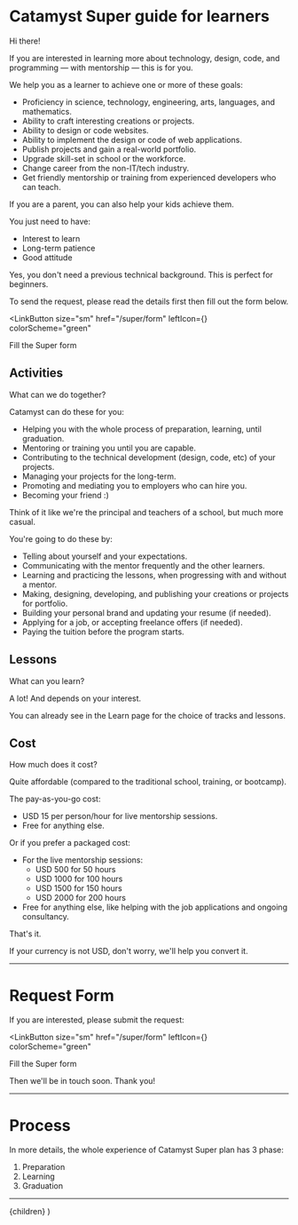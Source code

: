 

# Catamyst Super guide for learners

Hi there!

If you are interested in learning more about technology, design, code, and programming — with mentorship — this is for you.

We help you as a learner to achieve one or more of these goals:

- Proficiency in science, technology, engineering, arts, languages, and mathematics.
- Ability to craft interesting creations or projects.
- Ability to design or code websites.
- Ability to implement the design or code of web applications.
- Publish projects and gain a real-world portfolio.
- Upgrade skill-set in school or the workforce.
- Change career from the non-IT/tech industry.
- Get friendly mentorship or training from experienced developers who can teach.

If you are a parent, you can also help your kids achieve them.

You just need to have:

- Interest to learn
- Long-term patience
- Good attitude

Yes, you don't need a previous technical background. This is perfect for beginners.

To send the request, please read the details first then fill out the form below.

<LinkButton
  size="sm"
  href="/super/form"
  leftIcon={<Icon name="form" />}
  colorScheme="green"
>
  Fill the Super form
</LinkButton>

## Activities

What can we do together?

Catamyst can do these for you:

- Helping you with the whole process of preparation, learning, until graduation.
- Mentoring or training you until you are capable.
- Contributing to the technical development (design, code, etc) of your projects.
- Managing your projects for the long-term.
- Promoting and mediating you to employers who can hire you.
- Becoming your friend :)

Think of it like we're the principal and teachers of a school, but much more casual.

You're going to do these by:

- Telling about yourself and your expectations.
- Communicating with the mentor frequently and the other learners.
- Learning and practicing the lessons, when progressing with and without a mentor.
- Making, designing, developing, and publishing your creations or projects for portfolio.
- Building your personal brand and updating your resume (if needed).
- Applying for a job, or accepting freelance offers (if needed).
- Paying the tuition before the program starts.

## Lessons

What can you learn?

A lot! And depends on your interest.

You can already see in the <NextLink href="/learn" passHref><Link color="teal.500">Learn page</Link></NextLink> for the choice of tracks and lessons.

## Cost

How much does it cost?

Quite affordable (compared to the traditional school, training, or bootcamp).

The pay-as-you-go cost:

- USD 15 per person/hour for live mentorship sessions.
- Free for anything else.

Or if you prefer a packaged cost:

- For the live mentorship sessions:
  - USD 500 for 50 hours
  - USD 1000 for 100 hours
  - USD 1500 for 150 hours
  - USD 2000 for 200 hours
- Free for anything else, like helping with the job applications and ongoing consultancy.

That's it.

If your currency is not USD, don't worry, we'll help you convert it.

---

# Request Form

If you are interested, please submit the request:

<LinkButton
  size="sm"
  href="/super/form"
  leftIcon={<Icon name="form" />}
  colorScheme="green"
>
  Fill the Super form
</LinkButton>

Then we'll be in touch soon. Thank you!

---

# Process

In more details, the whole experience of Catamyst Super plan has 3 phase:

1. Preparation
2. Learning
3. Graduation

---

  <LayoutGuide title="Catamyst Super learning guide">{children}</LayoutGuide>
)
